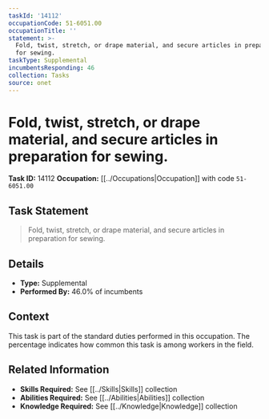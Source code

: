 ```yaml
---
taskId: '14112'
occupationCode: 51-6051.00
occupationTitle: ''
statement: >-
  Fold, twist, stretch, or drape material, and secure articles in preparation
  for sewing.
taskType: Supplemental
incumbentsResponding: 46
collection: Tasks
source: onet
---
```

# Fold, twist, stretch, or drape material, and secure articles in preparation for sewing.

**Task ID:** 14112
**Occupation:** [[../Occupations|Occupation]] with code `51-6051.00`

## Task Statement

> Fold, twist, stretch, or drape material, and secure articles in preparation for sewing.

## Details

- **Type:** Supplemental
- **Performed By:** 46.0% of incumbents

## Context

This task is part of the standard duties performed in this occupation. The percentage indicates how common this task is among workers in the field.

## Related Information

- **Skills Required:** See [[../Skills|Skills]] collection
- **Abilities Required:** See [[../Abilities|Abilities]] collection
- **Knowledge Required:** See [[../Knowledge|Knowledge]] collection
